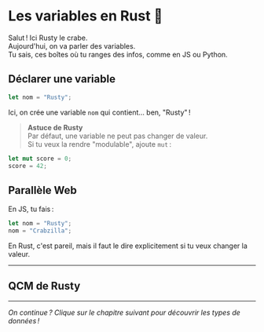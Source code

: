 # Les variables en Rust 🦀

Salut ! Ici Rusty le crabe.  
Aujourd'hui, on va parler des variables.  
Tu sais, ces boîtes où tu ranges des infos, comme en JS ou Python.

## Déclarer une variable

```rust
let nom = "Rusty";
```

Ici, on crée une variable `nom` qui contient… ben, "Rusty" !

> **Astuce de Rusty**  
> Par défaut, une variable ne peut pas changer de valeur.  
> Si tu veux la rendre "modulable", ajoute `mut` :

```rust
let mut score = 0;
score = 42;
```

## Parallèle Web

En JS, tu fais :

```js
let nom = "Rusty";
nom = "Crabzilla";
```

En Rust, c'est pareil, mais il faut le dire explicitement si tu veux changer la valeur.

---

## QCM de Rusty



---

*On continue ? Clique sur le chapitre suivant pour découvrir les types de données !* 